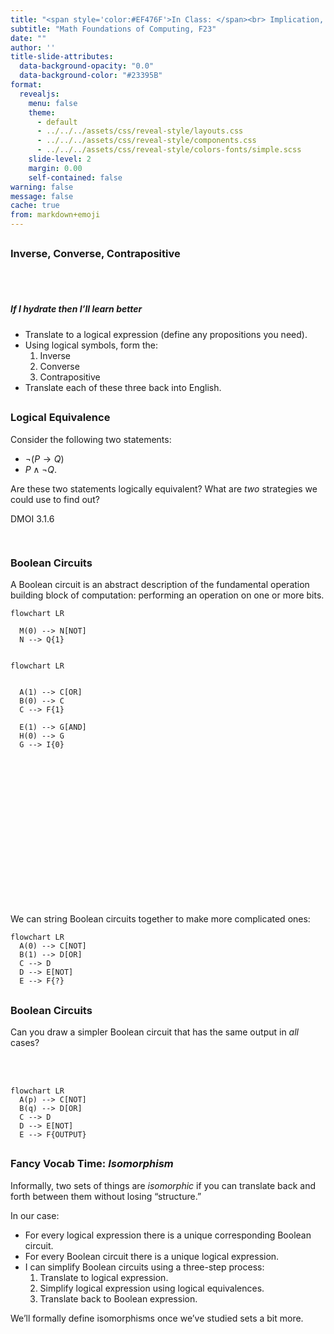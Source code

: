 ```yaml
---
title: "<span style='color:#EF476F'>In Class: </span><br> Implication, Inverse, Converse, and Contrapositive"  
subtitle: "Math Foundations of Computing, F23"  
date: ""
author: ''    
title-slide-attributes:
  data-background-opacity: "0.0"  
  data-background-color: "#23395B"  
format:
  revealjs:
    menu: false
    theme: 
      - default      
      - ../../../assets/css/reveal-style/layouts.css 
      - ../../../assets/css/reveal-style/components.css 
      - ../../../assets/css/reveal-style/colors-fonts/simple.scss
    slide-level: 2
    margin: 0.00
    self-contained: false
warning: false 
message: false
cache: true 
from: markdown+emoji
---
```



## 

### Inverse, Converse, Contrapositive

<br> <br> 

##### *If I hydrate then I'll learn better*

- Translate to a logical expression (define any propositions you need). 
- Using logical symbols, form the: 
    1. Inverse
    2. Converse
    3. Contrapositive
- Translate each of these three back into English. 




## 

### Logical Equivalence

Consider the following two statements: 

- $\lnot (P \rightarrow Q)$
- $P \land \lnot Q$. 

Are these two statements logically equivalent? What are *two* strategies we could use to find out?

[DMOI 3.1.6]{.footnote}

## {.split-50}


::: {.column}

### Boolean Circuits

A Boolean circuit is an abstract description of the fundamental operation building block of computation: performing an operation on one or more bits. 

```mermaid
flowchart LR
  
  M(0) --> N[NOT]
  N --> Q{1}
```

:::

::: {.column}

```mermaid
flowchart LR
  

  A(1) --> C[OR]
  B(0) --> C
  C --> F{1}

  E(1) --> G[AND]
  H(0) --> G
  G --> I{0}
```

:::


<br> <br> <br> <br> <br> <br> <br> <br> <br> <br> <br> <br> <br>

We can string Boolean circuits together to make more complicated ones: 

```mermaid
flowchart LR
  A(0) --> C[NOT]
  B(1) --> D[OR]
  C --> D
  D --> E[NOT]
  E --> F{?}
```

## 

### Boolean Circuits

Can you draw a simpler Boolean circuit that has the same output in *all* cases? 

<br> <br> 

```mermaid
flowchart LR
  A(p) --> C[NOT]
  B(q) --> D[OR]
  C --> D
  D --> E[NOT]
  E --> F{OUTPUT}
```

## 

### Fancy Vocab Time: *Isomorphism*

Informally, two sets of things are [*isomorphic*]{.alert} if you can translate back and forth between them without losing "structure."

In our case: 

- For every logical expression there is a unique corresponding Boolean circuit. 
- For every Boolean circuit there is a unique logical expression. 
- I can simplify Boolean circuits using a three-step process: 
    1. Translate to logical expression. 
    2. Simplify logical expression using logical equivalences. 
    3. Translate back to Boolean expression. 

[We'll formally define isomorphisms once we've studied sets a bit more.]{.footnote}

